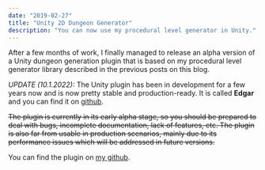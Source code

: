 ```yaml
---
date: "2019-02-27"
title: "Unity 2D Dungeon Generator"
description: "You can now use my procedural level generator in Unity."
---
```


After a few months of work, I finally managed to release an alpha version of a Unity dungeon generation plugin that is based on my procedural level generator library described in the previous posts on this blog.

*UPDATE (10.1.2022):* The Unity plugin has been in development for a few years now and is now pretty stable and production-ready. It is called **Edgar** and you can find it on [github](https://github.com/OndrejNepozitek/Edgar-Unity).

~~The plugin is currently in its early alpha stage, so you should be prepared to deal with bugs, incomplete documentation, lack of features, etc. The plugin is also far from usable in production scenarios, mainly due to its performance issues which will be addressed in future versions.~~

You can find the plugin on [my github](https://github.com/OndrejNepozitek/Edgar-Unity).